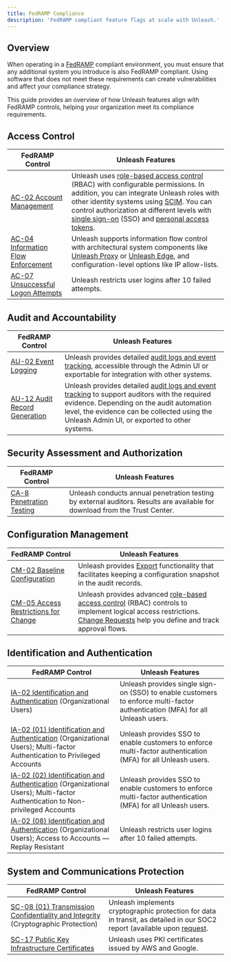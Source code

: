 ```yaml
---
title: FedRAMP Compliance
description: 'FedRAMP compliant feature flags at scale with Unleash.'
---
```


## Overview

When operating in a [FedRAMP](https://www.fedramp.gov/program-basics/) compliant environment, you must ensure that any additional system you introduce is also FedRAMP compliant. Using software that does not meet these requirements can create vulnerabilities and affect your compliance strategy. 

This guide provides an overview of how Unleash features align with FedRAMP controls, helping your organization meet its compliance requirements. 

## Access Control

| **FedRAMP Control**                                                                                                           | **Unleash Features**                                                                                                                                                                                                                                                                                                           |
|-------------------------------------------------------------------------------------------------------------------------------|-------------------------------------------------------------------------------------------------------------------------------------------------------------------------------------------------------------------------------------------------------------------------------------------------------------------------------|
| [AC-02 Account Management](https://csrc.nist.gov/projects/cprt/catalog#/cprt/framework/version/SP_800_53_5_1_0/home?element=AC-2) | Unleash uses [role-based access control](/reference/rbac) (RBAC) with configurable permissions. In addition, you can integrate Unleash roles with other identity systems using [SCIM](/reference/scim). You can control authorization at different levels with [single sign-on](/reference/sso) (SSO) and [personal access tokens](/reference/api-tokens-and-client-keys#personal-access-tokens). |
| [AC-04 Information Flow Enforcement](https://csrc.nist.gov/projects/cprt/catalog#/cprt/framework/version/SP_800_53_5_1_0/home?element=AC-4) | Unleash supports information flow control with architectural system components like [Unleash Proxy](https://docs.getunleash.io/reference/unleash-proxy) or [Unleash Edge](/reference/unleash-edge), and configuration-level options like IP allow-lists.                                                                                                              |
| [AC-07 Unsuccessful Logon Attempts](https://csrc.nist.gov/projects/cprt/catalog#/cprt/framework/version/SP_800_53_5_1_0/home?element=AC-7) | Unleash restricts user logins after 10 failed attempts.                                                                                                                                                                                                                                                                      |

## Audit and Accountability

| **FedRAMP Control**                                                                                      | **Unleash Features**                                                                                                                                                                                |
|----------------------------------------------------------------------------------------------------------|------------------------------------------------------------------------------------------------------------------------------------------------------------------------------------------------------|
| [AU-02 Event Logging](https://csrc.nist.gov/projects/cprt/catalog#/cprt/framework/version/SP_800_53_5_1_0/home?element=AU-2)           | Unleash provides detailed [audit logs and event tracking](/reference/events), accessible through the Admin UI or exportable for integration with other systems.                                      |
| [AU-12 Audit Record Generation](https://csrc.nist.gov/projects/cprt/catalog#/cprt/framework/version/SP_800_53_5_1_0/home?element=AU-12) | Unleash provides detailed [audit logs and event tracking](/reference/events) to support auditors with the required evidence. Depending on the audit automation level, the evidence can be collected using the Unleash Admin UI, or exported to other systems. |

## Security Assessment and Authorization

| **FedRAMP Control**                                                                             | **Unleash Features**                                                                                                                       |
|-------------------------------------------------------------------------------------------------|----------------------------------------------------------------------------------------------------------------------------------------------------------------------------------|
| [CA-8 Penetration Testing](https://csrc.nist.gov/projects/cprt/catalog#/cprt/framework/version/SP_800_53_5_1_0/home?element=CA-8) | Unleash conducts annual penetration testing by external auditors. Results are available for download from the Trust Center.                                                     |

## Configuration Management

| **FedRAMP Control**                                                                                          | **Unleash Features**                                                                                                                                          |
|--------------------------------------------------------------------------------------------------------------|---------------------------------------------------------------------------------------------------------------------------------------------------------------|
| [CM-02 Baseline Configuration](https://csrc.nist.gov/projects/cprt/catalog#/cprt/framework/version/SP_800_53_5_1_0/home?element=CM-2)         | Unleash provides [Export](/how-to/how-to-environment-import-export) functionality that facilitates keeping a configuration snapshot in the audit records.                                            |
| [CM-05 Access Restrictions for Change](https://csrc.nist.gov/projects/cprt/catalog#/cprt/framework/version/SP_800_53_5_1_0/home?element=CM-5) | Unleash provides advanced [role-based access control](/reference/rbac) (RBAC) controls to implement logical access restrictions. [Change Requests](/reference/change-requests) help you define and track approval flows. |

## Identification and Authentication

| **FedRAMP Control**                                                                                                         | **Unleash Features**                                                                                                      |
|-----------------------------------------------------------------------------------------------------------------------------|---------------------------------------------------------------------------------------------------------------------------|
| [IA-02 Identification and Authentication](https://csrc.nist.gov/projects/cprt/catalog#/cprt/framework/version/SP_800_53_5_1_0/home?element=IA-2) (Organizational Users)                | Unleash provides single sign-on (SSO) to enable customers to enforce multi-factor authentication (MFA) for all Unleash users. |
| [IA-02 (01) Identification and Authentication](https://csrc.nist.gov/projects/cprt/catalog#/cprt/framework/version/SP_800_53_5_1_0/home?element=IA-2) (Organizational Users); Multi-factor Authentication to Privileged Accounts     | Unleash provides SSO to enable customers to enforce multi-factor authentication (MFA) for all Unleash users.              |
| [IA-02 (02) Identification and Authentication](https://csrc.nist.gov/projects/cprt/catalog#/cprt/framework/version/SP_800_53_5_1_0/home?element=IA-2) (Organizational Users); Multi-factor Authentication to Non-privileged Accounts | Unleash provides SSO to enable customers to enforce multi-factor authentication (MFA) for all Unleash users.              |
| [IA-02 (08) Identification and Authentication](https://csrc.nist.gov/projects/cprt/catalog#/cprt/framework/version/SP_800_53_5_1_0/home?element=IA-2) (Organizational Users); Access to Accounts — Replay Resistant                  | Unleash restricts user logins after 10 failed attempts.                                                                   |

## System and Communications Protection

| **FedRAMP Control**                                                                                   | **Unleash Features**                                                                                                         |
|-------------------------------------------------------------------------------------------------------|----------------------------------------------------------------------------------------------------------------------------|
| [SC-08 (01) Transmission Confidentiality and Integrity](https://csrc.nist.gov/projects/cprt/catalog#/cprt/framework/version/SP_800_53_5_1_0/home?element=SC-8) (Cryptographic Protection) | Unleash implements cryptographic protection for data in transit, as detailed in our SOC2 report (available upon [request](https://www.getunleash.io/plans/enterprise). |
| [SC-17 Public Key Infrastructure Certificates](https://csrc.nist.gov/projects/cprt/catalog#/cprt/framework/version/SP_800_53_5_1_0/home?element=SC-17)                              | Unleash uses PKI certificates issued by AWS and Google.                                                                    |